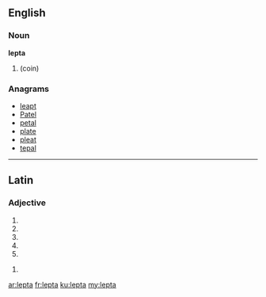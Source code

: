 ==English==

===Noun===
'''lepta'''

# {{plural of|lepton}} (coin)

===Anagrams===
* [[leapt#English|leapt]]
* [[Patel#English|Patel]]
* [[petal#English|petal]]
* [[plate#English|plate]]
* [[pleat#English|pleat]]
* [[tepal#English|tepal]]

----

==Latin==

===Adjective===
{{la-adj-form|lepta}}

# {{inflection of|leptus|leptus|nom|f|s|lang=la}}
# {{inflection of|leptus|leptus|nom|n|p|lang=la}}
# {{inflection of|leptus|leptus|acc|n|p|lang=la}}
# {{inflection of|leptus|leptus|voc|f|s|lang=la}}
# {{inflection of|leptus|leptus|voc|n|p|lang=la}}

{{la-adj-form|leptā}}

# {{inflection of|leptus|leptus|abl|f|s|lang=la}}

[[ar:lepta]]
[[fr:lepta]]
[[ku:lepta]]
[[my:lepta]]